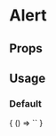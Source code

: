 
# Alert

<Meta
  title='Alert'
  component='fw-alert'
/>

## Props 

<Props of="fw-alert"/>

## Usage

### Default
<Preview>
  <Story name='Default'>
    {
      () => `<fw-alert></fw-alert>`
    }
  </Story>
</Preview>

